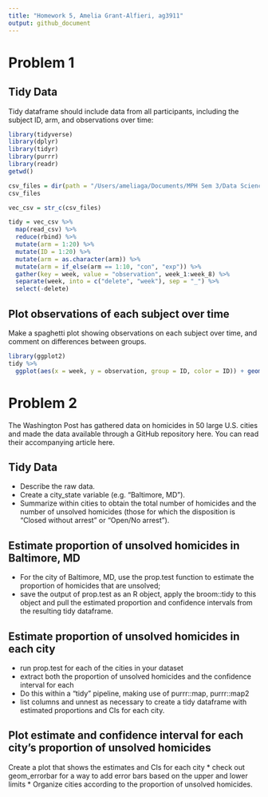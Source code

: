```yaml
---
title: "Homework 5, Amelia Grant-Alfieri, ag3911"
output: github_document
---
```


# Problem 1

## Tidy Data
Tidy dataframe should include data from all participants, including the subject ID, arm, and observations over time:
```r
library(tidyverse)
library(dplyr)
library(tidyr)
library(purrr)
library(readr)
getwd()

csv_files = dir(path = "/Users/ameliaga/Documents/MPH Sem 3/Data Science/p8105_hw5_ag3911/homework5/", pattern = "*.csv")
csv_files

vec_csv = str_c(csv_files)

tidy = vec_csv %>%
  map(read_csv) %>%    
  reduce(rbind) %>%
  mutate(arm = 1:20) %>%
  mutate(ID = 1:20) %>%
  mutate(arm = as.character(arm)) %>%
  mutate(arm = if_else(arm == 1:10, "con", "exp")) %>%
  gather(key = week, value = "observation", week_1:week_8) %>%
  separate(week, into = c("delete", "week"), sep = "_") %>%  
  select(-delete) 
```

## Plot observations of each subject over time 
Make a spaghetti plot showing observations on each subject over time, and comment on differences between groups.
```r
library(ggplot2)
tidy %>%
  ggplot(aes(x = week, y = observation, group = ID, color = ID)) + geom_line() + labs(title = "Subject Observations over Eight Weeks", color = "Subject ID") + scale_color_gradientn(colours = rainbow(5))
```


# Problem 2
The Washington Post has gathered data on homicides in 50 large U.S. cities and made the data available through a GitHub repository here. You can read their accompanying article here.

## Tidy Data
* Describe the raw data. 
* Create a city_state variable (e.g. “Baltimore, MD”). 
* Summarize within cities to obtain the total number of homicides and the number of unsolved homicides (those for which the disposition is “Closed without arrest” or “Open/No arrest”).

## Estimate proportion of unsolved homicides in Baltimore, MD
* For the city of Baltimore, MD, use the prop.test function to estimate the proportion of homicides that are unsolved; 
* save the output of prop.test as an R object, apply the broom::tidy to this object and pull the estimated proportion and confidence intervals from the resulting tidy dataframe.

## Estimate proportion of unsolved homicides in each city 
* run prop.test for each of the cities in your dataset
* extract both the proportion of unsolved homicides and the confidence interval for each
* Do this within a “tidy” pipeline, making use of purrr::map, purrr::map2
* list columns and unnest as necessary to create a tidy dataframe with estimated proportions and CIs for each city.

## Plot estimate and confidence interval for each city's proportion of unsolved homicides
Create a plot that shows the estimates and CIs for each city
* check out  geom_errorbar for a way to add error bars based on the upper and lower limits
* Organize cities according to the proportion of unsolved homicides.


